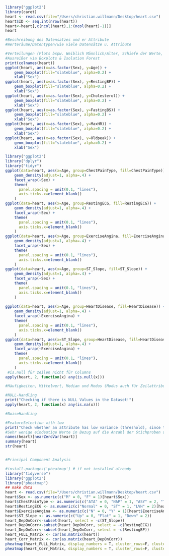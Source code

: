 
```r
library("ggplot2")
library(caret)
heart <- read.csv(file="/Users/christian.willmann/Desktop/heart.csv")
heart$ID <- seq.int(nrow(heart))
heart<-heart[,c(ncol(heart),1:(ncol(heart)-1))]
heart
```


```r
#Beschreibung des Datensatzes und er Attribute
#Werteräume/Datentypen/wie viele Datensätze u. Attribute
```

```r
#Verteilungen (Plots bspw. Weiblich Männlich/Alter, Schiefe der Werte, Streuungsmaß)
#Ausreißer via Boxplots & Isolation Forest
print(colnames(heart))
ggplot(heart, aes(x=as.factor(Sex), y=Age)) + 
    geom_boxplot(fill="slateblue", alpha=0.2) + 
    xlab("Sex")
ggplot(heart, aes(x=as.factor(Sex), y=RestingBP)) + 
    geom_boxplot(fill="slateblue", alpha=0.2) + 
    xlab("Sex")
ggplot(heart, aes(x=as.factor(Sex), y=Cholesterol)) + 
    geom_boxplot(fill="slateblue", alpha=0.2) + 
    xlab("Sex")
ggplot(heart, aes(x=as.factor(Sex), y=FastingBS)) + 
    geom_boxplot(fill="slateblue", alpha=0.2) + 
    xlab("Sex")
ggplot(heart, aes(x=as.factor(Sex), y=MaxHR)) + 
    geom_boxplot(fill="slateblue", alpha=0.2) + 
    xlab("Sex")
ggplot(heart, aes(x=as.factor(Sex), y=Oldpeak)) + 
    geom_boxplot(fill="slateblue", alpha=0.2) + 
    xlab("Sex")
```
```r
library("ggplot2")
library("dplyr")
library("tidyr")
ggplot(data=heart, aes(x=Age, group=ChestPainType, fill=ChestPainType)) +
    geom_density(adjust=1, alpha=.4) +
    facet_wrap(~Sex) +
    theme(
      panel.spacing = unit(0.1, "lines"),
      axis.ticks.x=element_blank()
    )
ggplot(data=heart, aes(x=Age, group=RestingECG, fill=RestingECG)) +
    geom_density(adjust=1, alpha=.4) +
    facet_wrap(~Sex) +
    theme(
      panel.spacing = unit(0.1, "lines"),
      axis.ticks.x=element_blank()
    )
ggplot(data=heart, aes(x=Age, group=ExerciseAngina, fill=ExerciseAngina)) +
    geom_density(adjust=1, alpha=.4) +
    facet_wrap(~Sex) +
    theme(
      panel.spacing = unit(0.1, "lines"),
      axis.ticks.x=element_blank()
    )
ggplot(data=heart, aes(x=Age, group=ST_Slope, fill=ST_Slope)) +
    geom_density(adjust=1, alpha=.4) +
    facet_wrap(~Sex) +
    theme(
      panel.spacing = unit(0.1, "lines"),
      axis.ticks.x=element_blank()
    )
    
ggplot(data=heart, aes(x=Age, group=HeartDisease, fill=HeartDisease)) +
    geom_density(adjust=1, alpha=.4) +
    facet_wrap(~ExerciseAngina) +
    theme(
      panel.spacing = unit(0.1, "lines"),
      axis.ticks.x=element_blank()
    )
ggplot(data=heart, aes(x=ST_Slope, group=HeartDisease, fill=HeartDisease)) +
    geom_density(adjust=1, alpha=.4) +
    facet_wrap(~ExerciseAngina) +
    theme(
      panel.spacing = unit(0.1, "lines"),
      axis.ticks.x=element_blank()
    )
 #is.null für zeilen nicht für Columns
apply(heart, 2, function(x) any(is.null(x)))

#Häufigkeiten, Mittelwert, Median und Modus (Modus auch für Zeilattribute)
```

```r
#NULL-Handling
print("Checking if there is NULL Values in the Dataset!")
apply(heart, 2, function(x) any(is.na(x)))
```

```r
#NoiseHandling
```

```r
#FeatureSelection with low 
print("Check whether an attribute has low variance (threshold), since there is no variance -> no information!")
#Sehr wenige eindeutige Werte in Bezug auf die Anzahl der Stichproben und das Verhältnis der Häufigkeit des häufigsten Wertes zum Häufigkeit des zweithäufigsten Wertes ist groß.HIER WERDEN DEFAULT WERTE GENUTZT: Frequenzschnitt = 95/5, uniqueCut = 10, saveMetrics = FALSE, Namen = FALSCH, foreach = FALSCH, allowParallel = WAHR
names(heart)[nearZeroVar(heart)]
summary(heart)
str(heart)


#Principal Component Analysis
```

```r
#install.packages('pheatmap') # if not installed already
library("tidyverse")
library("ggplot2")
library("pheatmap")
## make data
heart <- read.csv(file="/Users/christian.willmann/Desktop/heart.csv")
heart$Sex <- as.numeric(c("M" = 0, "F" = 1)[heart$Sex])
heart$ChestPainType <- as.numeric(c("ATA" = 0, "NAP" = 1, "ASY" = 2, "TA" = 3)[heart$ChestPainType])
heart$RestingECG <- as.numeric(c("Normal" = 0, "ST" = 1, "LVH" = 2)[heart$RestingECG])
heart$ExerciseAngina <- as.numeric(c("N" = 0, "Y" = 1)[heart$ExerciseAngina])
heart$ST_Slope <- as.numeric(c("Up" = 0, "Flat" = 1, "Down" = 2))
heart_DepOnCorr<-subset(heart, select = -c(ST_Slope))
heart_DepOnCorr<-subset(heart_DepOnCorr, select = -c(RestingECG))
heart_DepOnCorr<-subset(heart_DepOnCorr, select = -c(RestingBP))
heart_FULL_Matrix <- cor(as.matrix(heart))
heart_Corr_Matrix <- cor(as.matrix(heart_DepOnCorr))
pheatmap(heart_FULL_Matrix, display_numbers = T, cluster_rows=F, cluster_cols=F)
pheatmap(heart_Corr_Matrix, display_numbers = T, cluster_rows=F, cluster_cols=F)
```
```r

```


  

